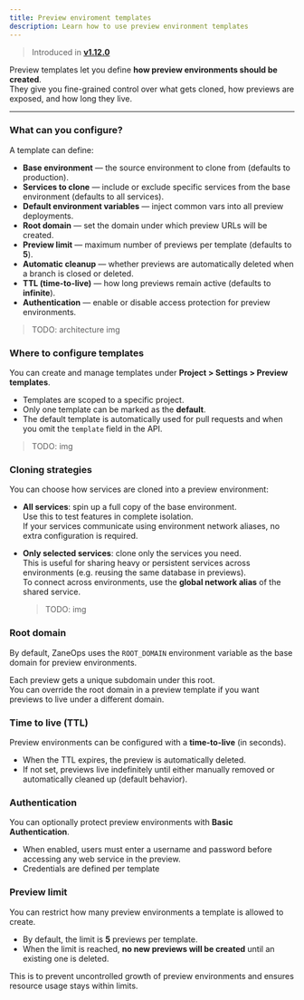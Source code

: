```yaml
---
title: Preview enviroment templates
description: Learn how to use preview environment templates
---
```



> Introduced in [**v1.12.0**](/changelog/v112)

Preview templates let you define **how preview environments should be created**.  
They give you fine-grained control over what gets cloned, how previews are exposed, and how long they live.  

---

### What can you configure?

A template can define:  

- **Base environment** — the source environment to clone from (defaults to production).  
- **Services to clone** — include or exclude specific services from the base environment (defaults to all services).  
- **Default environment variables** — inject common vars into all preview deployments.  
- **Root domain** — set the domain under which preview URLs will be created.  
- **Preview limit** — maximum number of previews per template (defaults to **5**).  
- **Automatic cleanup** — whether previews are automatically deleted when a branch is closed or deleted.  
- **TTL (time-to-live)** — how long previews remain active (defaults to **infinite**).  
- **Authentication** — enable or disable access protection for preview environments.  

> TODO: architecture img


### Where to configure templates

You can create and manage templates under **Project > Settings > Preview templates**.  

- Templates are scoped to a specific project.  
- Only one template can be marked as the **default**.  
- The default template is automatically used for pull requests and when you omit the `template` field in the API.  

> TODO: img


### Cloning strategies

You can choose how services are cloned into a preview environment:  

- **All services**: spin up a full copy of the base environment.  
  Use this to test features in complete isolation.  
  If your services communicate using environment network aliases, no extra configuration is required.  

- **Only selected services**: clone only the services you need.  
  This is useful for sharing heavy or persistent services across environments (e.g. reusing the same database in previews).  
  To connect across environments, use the **global network alias** of the shared service.  

    > TODO: img
### Root domain

By default, ZaneOps uses the `ROOT_DOMAIN` environment variable as the base domain for preview environments.  

Each preview gets a unique subdomain under this root.  
You can override the root domain in a preview template if you want previews to live under a different domain.  


### Time to live (TTL)

Preview environments can be configured with a **time-to-live** (in seconds).  

- When the TTL expires, the preview is automatically deleted.  
- If not set, previews live indefinitely until either manually removed or automatically cleaned up (default behavior).  



### Authentication

You can optionally protect preview environments with **Basic Authentication**.  

- When enabled, users must enter a username and password before accessing any web service in the preview.  
- Credentials are defined per template

### Preview limit

You can restrict how many preview environments a template is allowed to create.  

- By default, the limit is **5** previews per template.  
- When the limit is reached, **no new previews will be created** until an existing one is deleted.  

This is to prevent uncontrolled growth of preview environments and ensures resource usage stays within limits.  
